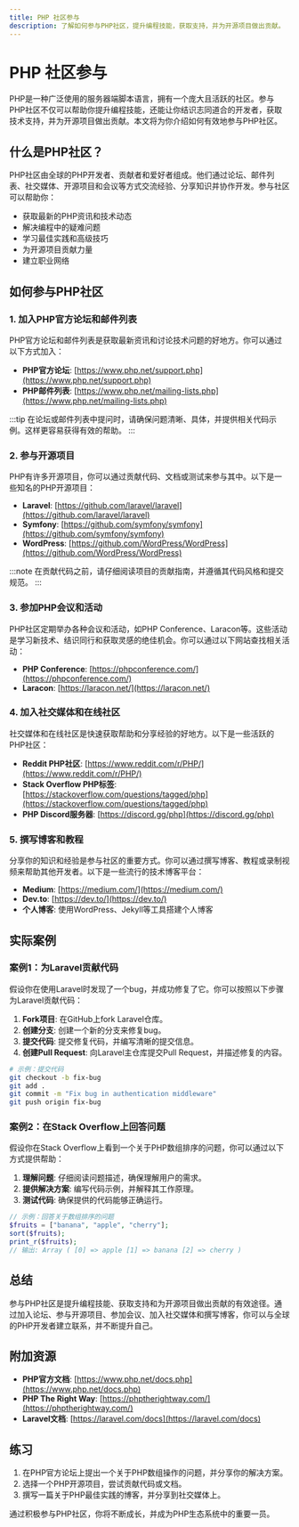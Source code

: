 ```yaml
---
title: PHP 社区参与
description: 了解如何参与PHP社区，提升编程技能，获取支持，并为开源项目做出贡献。
---
```


# PHP 社区参与

PHP是一种广泛使用的服务器端脚本语言，拥有一个庞大且活跃的社区。参与PHP社区不仅可以帮助你提升编程技能，还能让你结识志同道合的开发者，获取技术支持，并为开源项目做出贡献。本文将为你介绍如何有效地参与PHP社区。

## 什么是PHP社区？

PHP社区由全球的PHP开发者、贡献者和爱好者组成。他们通过论坛、邮件列表、社交媒体、开源项目和会议等方式交流经验、分享知识并协作开发。参与社区可以帮助你：

- 获取最新的PHP资讯和技术动态
- 解决编程中的疑难问题
- 学习最佳实践和高级技巧
- 为开源项目贡献力量
- 建立职业网络

## 如何参与PHP社区

### 1. 加入PHP官方论坛和邮件列表

PHP官方论坛和邮件列表是获取最新资讯和讨论技术问题的好地方。你可以通过以下方式加入：

- **PHP官方论坛**: [https://www.php.net/support.php](https://www.php.net/support.php)
- **PHP邮件列表**: [https://www.php.net/mailing-lists.php](https://www.php.net/mailing-lists.php)

:::tip
在论坛或邮件列表中提问时，请确保问题清晰、具体，并提供相关代码示例。这样更容易获得有效的帮助。
:::

### 2. 参与开源项目

PHP有许多开源项目，你可以通过贡献代码、文档或测试来参与其中。以下是一些知名的PHP开源项目：

- **Laravel**: [https://github.com/laravel/laravel](https://github.com/laravel/laravel)
- **Symfony**: [https://github.com/symfony/symfony](https://github.com/symfony/symfony)
- **WordPress**: [https://github.com/WordPress/WordPress](https://github.com/WordPress/WordPress)

:::note
在贡献代码之前，请仔细阅读项目的贡献指南，并遵循其代码风格和提交规范。
:::

### 3. 参加PHP会议和活动

PHP社区定期举办各种会议和活动，如PHP Conference、Laracon等。这些活动是学习新技术、结识同行和获取灵感的绝佳机会。你可以通过以下网站查找相关活动：

- **PHP Conference**: [https://phpconference.com/](https://phpconference.com/)
- **Laracon**: [https://laracon.net/](https://laracon.net/)

### 4. 加入社交媒体和在线社区

社交媒体和在线社区是快速获取帮助和分享经验的好地方。以下是一些活跃的PHP社区：

- **Reddit PHP社区**: [https://www.reddit.com/r/PHP/](https://www.reddit.com/r/PHP/)
- **Stack Overflow PHP标签**: [https://stackoverflow.com/questions/tagged/php](https://stackoverflow.com/questions/tagged/php)
- **PHP Discord服务器**: [https://discord.gg/php](https://discord.gg/php)

### 5. 撰写博客和教程

分享你的知识和经验是参与社区的重要方式。你可以通过撰写博客、教程或录制视频来帮助其他开发者。以下是一些流行的技术博客平台：

- **Medium**: [https://medium.com/](https://medium.com/)
- **Dev.to**: [https://dev.to/](https://dev.to/)
- **个人博客**: 使用WordPress、Jekyll等工具搭建个人博客

## 实际案例

### 案例1：为Laravel贡献代码

假设你在使用Laravel时发现了一个bug，并成功修复了它。你可以按照以下步骤为Laravel贡献代码：

1. **Fork项目**: 在GitHub上fork Laravel仓库。
2. **创建分支**: 创建一个新的分支来修复bug。
3. **提交代码**: 提交修复代码，并编写清晰的提交信息。
4. **创建Pull Request**: 向Laravel主仓库提交Pull Request，并描述修复的内容。

```bash
# 示例：提交代码
git checkout -b fix-bug
git add .
git commit -m "Fix bug in authentication middleware"
git push origin fix-bug
```

### 案例2：在Stack Overflow上回答问题

假设你在Stack Overflow上看到一个关于PHP数组排序的问题，你可以通过以下方式提供帮助：

1. **理解问题**: 仔细阅读问题描述，确保理解用户的需求。
2. **提供解决方案**: 编写代码示例，并解释其工作原理。
3. **测试代码**: 确保提供的代码能够正确运行。

```php
// 示例：回答关于数组排序的问题
$fruits = ["banana", "apple", "cherry"];
sort($fruits);
print_r($fruits);
// 输出: Array ( [0] => apple [1] => banana [2] => cherry )
```

## 总结

参与PHP社区是提升编程技能、获取支持和为开源项目做出贡献的有效途径。通过加入论坛、参与开源项目、参加会议、加入社交媒体和撰写博客，你可以与全球的PHP开发者建立联系，并不断提升自己。

## 附加资源

- **PHP官方文档**: [https://www.php.net/docs.php](https://www.php.net/docs.php)
- **PHP The Right Way**: [https://phptherightway.com/](https://phptherightway.com/)
- **Laravel文档**: [https://laravel.com/docs](https://laravel.com/docs)

## 练习

1. 在PHP官方论坛上提出一个关于PHP数组操作的问题，并分享你的解决方案。
2. 选择一个PHP开源项目，尝试贡献代码或文档。
3. 撰写一篇关于PHP最佳实践的博客，并分享到社交媒体上。

通过积极参与PHP社区，你将不断成长，并成为PHP生态系统中的重要一员。